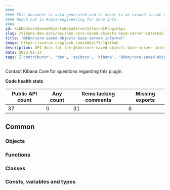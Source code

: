 ```yaml
---
####
#### This document is auto-generated and is meant to be viewed inside our experimental, new docs system.
#### Reach out in #docs-engineering for more info.
####
id: kibKbnCoreSavedObjectsBaseServerInternalPluginApi
slug: /kibana-dev-docs/api/kbn-core-saved-objects-base-server-internal
title: "@kbn/core-saved-objects-base-server-internal"
image: https://source.unsplash.com/400x175/?github
description: API docs for the @kbn/core-saved-objects-base-server-internal plugin
date: 2023-01-14
tags: ['contributor', 'dev', 'apidocs', 'kibana', '@kbn/core-saved-objects-base-server-internal']
---
```




Contact Kibana Core for questions regarding this plugin.

**Code health stats**

| Public API count  | Any count | Items lacking comments | Missing exports |
|-------------------|-----------|------------------------|-----------------|
| 37 | 0 | 31 | 6 |

## Common

### Objects
<DocDefinitionList data={kbnCoreSavedObjectsBaseServerInternalObj.common.objects}/>

### Functions
<DocDefinitionList data={kbnCoreSavedObjectsBaseServerInternalObj.common.functions}/>

### Classes
<DocDefinitionList data={kbnCoreSavedObjectsBaseServerInternalObj.common.classes}/>

### Consts, variables and types
<DocDefinitionList data={kbnCoreSavedObjectsBaseServerInternalObj.common.misc}/>


